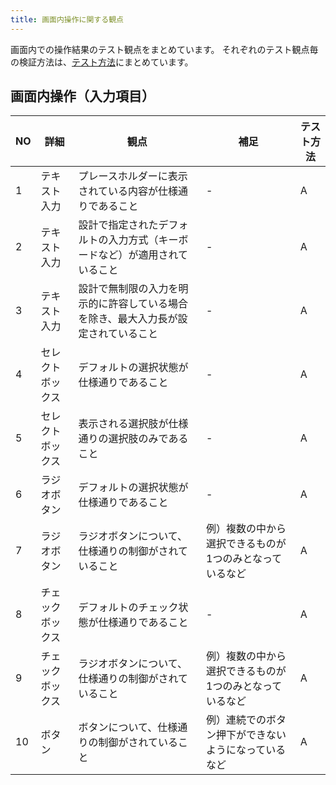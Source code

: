 ```yaml
---
title: 画面内操作に関する観点
---
```


画面内での操作結果のテスト観点をまとめています。
それぞれのテスト観点毎の検証方法は、[テスト方法](../functional-testing.mdx#テスト方法)にまとめています。

## 画面内操作（入力項目）

| NO | 詳細 | 観点 | 補足 | テスト方法 |
| --- | --- | --- | --- | --- |
| 1 | テキスト入力 | プレースホルダーに表示されている内容が仕様通りであること | - | A |
| 2 | テキスト入力 | 設計で指定されたデフォルトの入力方式（キーボードなど）が適用されていること | - | A |
| 3 | テキスト入力 | 設計で無制限の入力を明示的に許容している場合を除き、最大入力長が設定されていること | - | A |
| 4 | セレクトボックス | デフォルトの選択状態が仕様通りであること | - | A |
| 5 | セレクトボックス | 表示される選択肢が仕様通りの選択肢のみであること | - | A |
| 6 | ラジオボタン | デフォルトの選択状態が仕様通りであること | - | A |
| 7 | ラジオボタン | ラジオボタンについて、仕様通りの制御がされていること | 例）複数の中から選択できるものが1つのみとなっているなど | A |
| 8 | チェックボックス | デフォルトのチェック状態が仕様通りであること | - | A |
| 9 | チェックボックス | ラジオボタンについて、仕様通りの制御がされていること | 例）複数の中から選択できるものが1つのみとなっているなど | A |
| 10 | ボタン | ボタンについて、仕様通りの制御がされていること | 例）連続でのボタン押下ができないようになっているなど | A |
